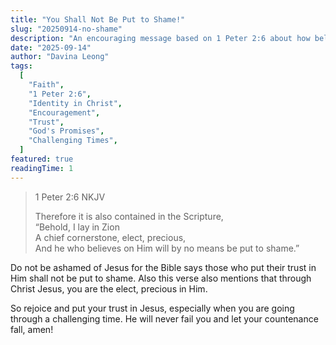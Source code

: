 ```yaml
---
title: "You Shall Not Be Put to Shame!"
slug: "20250914-no-shame"
description: "An encouraging message based on 1 Peter 2:6 about how believers in Jesus Christ will never be put to shame. Discover your identity as elect and precious in Him, especially during challenging times."
date: "2025-09-14"
author: "Davina Leong"
tags:
  [
    "Faith",
    "1 Peter 2:6",
    "Identity in Christ",
    "Encouragement",
    "Trust",
    "God's Promises",
    "Challenging Times",
  ]
featured: true
readingTime: 1
---
```


> 1 Peter 2:6 NKJV
>
> Therefore it is also contained in the Scripture,<br/>
> “Behold, I lay in Zion<br/>
> A chief cornerstone, elect, precious,<br/>
> And he who believes on Him will by no means be put to shame.”

Do not be ashamed of Jesus for the Bible says those who put their trust in Him shall not be put to shame. Also this verse also mentions that through Christ Jesus, you are the elect, precious in Him.

So rejoice and put your trust in Jesus, especially when you are going through a challenging time. He will never fail you and let your countenance fall, amen!
